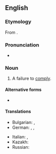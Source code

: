 ==English==

===Etymology===
From {{prefix|en|non|compliance}}.

===Pronunciation===
* {{rhymes|en|aɪəns|s=4}}

===Noun===
{{en-noun|~}}

# A failure to [[comply]].

====Alternative forms====
* {{l|en|non-compliance}}

====Translations====
{{trans-top|failure to comply}}
* Bulgarian: {{t+|bg|неподчинение|n}}, {{t|bg|несъобразяване|n}}
* German: {{t+|de|Nichtbeachtung}}, {{t|de|Nichteinhaltung}}, {{t+|de|Nichterfüllung}}
{{trans-mid}}
* Italian: {{t+|it|inottemperanza|f}}, {{t|it|difformità|f}}
* Kazakh: {{t|kk|сақтамау}}
* Russian: {{t+|ru|несоблюде́ние|n}}
{{trans-bottom}}